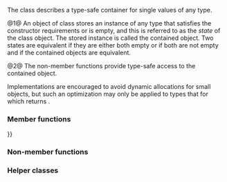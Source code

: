 {{cpp/experimental/title|any}}
{{cpp/experimental/any/navbar}}
{{fmbox|class=noprint|style=font-size: 0.8em|text='''Merged into ISO C++''' The functionality described on this page was merged into the mainline ISO C++ standard as of 3/2016, see {{ltt|cpp/utility/any|std::any}} {{mark since c++17}}}}
{{ddcl|header=experimental/any|since=libfund_ts|
class any;
}}

The class {{tt|any}} describes a type-safe container for single values of any type.

@1@ An object of class {{tt|any}} stores an instance of any type that satisfies the constructor requirements or is empty, and this is referred to as the ''state'' of the class {{tt|any}} object. The stored instance is called the contained object. Two states are equivalent if they are either both empty or if both are not empty and if the contained objects are equivalent.

@2@ The non-member {{tt|any_cast}} functions provide type-safe access to the contained object.

Implementations are encouraged to avoid dynamic allocations for small objects, but such an optimization may only be applied to types that for which {{lc|std::is_nothrow_move_constructible}} returns {{c|true}}.

===Member functions===
{{dsc begin}}
{{dsc inc|cpp/experimental/any/dsc constructor}}
{{dsc inc|cpp/experimental/any/dsc operator{{=}}}}
{{dsc inc|cpp/experimental/any/dsc destructor}}

{{dsc h2|Modifiers}}
{{dsc inc|cpp/experimental/any/dsc clear}}
{{dsc inc|cpp/experimental/any/dsc swap}}

{{dsc h2|Observers}}
{{dsc inc|cpp/experimental/any/dsc empty}}
{{dsc inc|cpp/experimental/any/dsc type}}
{{dsc end}}

===Non-member functions===
{{dsc begin}}
{{dsc inc|cpp/experimental/any/dsc swap2}}
{{dsc inc|cpp/experimental/any/dsc any_cast}}
{{dsc end}}

===Helper classes===
{{dsc begin}}
{{dsc inc|cpp/experimental/any/dsc bad_any_cast}}
{{dsc end}}